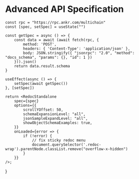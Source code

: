 

# Advanced API Specification

    const rpc = "https://rpc.ankr.com/multichain"
    const [spec, setSpec] = useState("")

    const getSpec = async () => {
        const data = await (await fetch(rpc, {
            method: 'POST',
            headers: { 'Content-Type': 'application/json' },
            body: JSON.stringify({ "jsonrpc": "2.0", "method": "docs_schema", "params": {}, "id": 1 })
        })).json()
        return data.result.schema
    }

    useEffect(async () => {
        setSpec(await getSpec())
    }, [setSpec])

    return <RedocStandalone
        spec={spec}
        options={{
            scrollYOffset: 50,
            schemaExpansionLevel: "all",
            jsonSampleExpandLevel: "all",
            showObjectSchemaExamples: true,
        }}
        onLoaded={error => {
            if (!error) {
                // fix sticky redoc menu
                document.querySelector('.redoc-wrap').parentNode.classList.remove("overflow-x-hidden")
            }
        }}
    />;
}